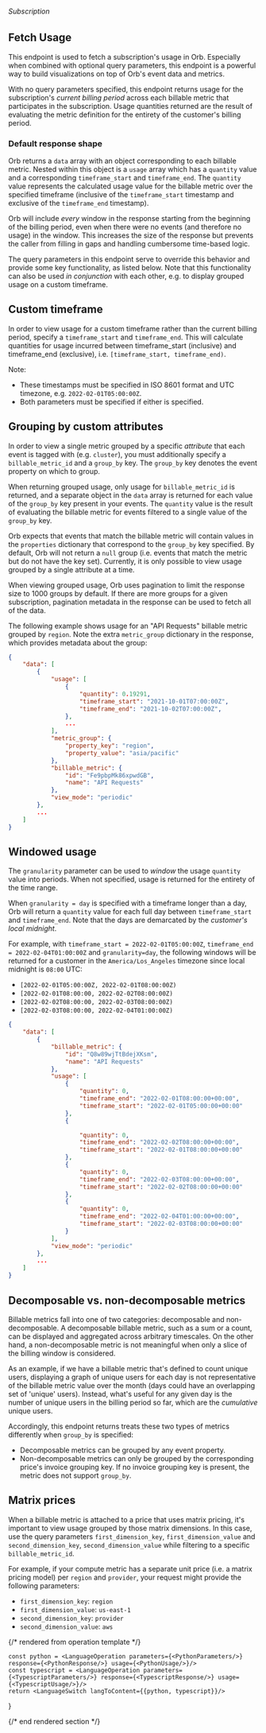 ###### *Subscription*

## Fetch Usage

This endpoint is used to fetch a subscription's usage in Orb. Especially when combined with optional query
parameters, this endpoint is a powerful way to build visualizations on top of Orb's event data and metrics.

With no query parameters specified, this endpoint returns usage for the subscription's _current billing period_
across each billable metric that participates in the subscription. Usage quantities returned are the result of
evaluating the metric definition for the entirety of the customer's billing period.

### Default response shape
Orb returns a `data` array with an object corresponding to each billable metric. Nested within this object is a
`usage` array which has a `quantity` value and a corresponding `timeframe_start` and `timeframe_end`.  The `quantity`
value represents the calculated usage value for the billable metric over the specified timeframe (inclusive of the
`timeframe_start` timestamp and exclusive of the `timeframe_end` timestamp).

Orb will include _every_ window in the response starting from the beginning of the billing period, even when there
were no events (and therefore no usage) in the window. This increases the size of the response but prevents the caller
from filling in gaps and handling cumbersome time-based logic.

The query parameters in this endpoint serve to override this behavior and provide some key functionality, as listed
below. Note that this functionality can also be used _in conjunction_ with each other, e.g. to display grouped usage
on a custom timeframe.

## Custom timeframe
In order to view usage for a custom timeframe rather than the current billing period, specify a `timeframe_start` and
`timeframe_end`. This will calculate quantities for usage incurred between timeframe_start (inclusive) and timeframe_end
(exclusive), i.e. `[timeframe_start, timeframe_end)`.

Note:
- These timestamps must be specified in ISO 8601 format and UTC timezone, e.g. `2022-02-01T05:00:00Z`.
- Both parameters must be specified if either is specified.

## Grouping by custom attributes
In order to view a single metric grouped by a specific _attribute_ that each event is tagged with (e.g. `cluster`), you
must additionally specify a `billable_metric_id` and a `group_by` key. The `group_by` key denotes the event property on
which to group.

When returning grouped usage, only usage for `billable_metric_id` is  returned, and a separate object in the `data` array
is returned for each value of the `group_by` key present in your events. The `quantity` value is the result of evaluating
the billable metric for events filtered to a single value of the `group_by` key.

Orb expects that events that match the billable metric will contain values in the `properties` dictionary that correspond
to the `group_by` key specified. By default, Orb will not return a `null` group (i.e. events that match the metric but
do not have the key set). Currently, it is only possible to view usage grouped by a single attribute at a time.

 When viewing grouped usage, Orb uses pagination to limit the response size to 1000 groups by default. If there are more
 groups for a given subscription, pagination metadata in the response can be used to fetch all of the data.

The following example shows usage for an "API Requests" billable metric grouped by `region`. Note the extra `metric_group`
dictionary in the response, which provides metadata about the group:

```json
{
    "data": [
        {
            "usage": [
                {
                    "quantity": 0.19291,
                    "timeframe_start": "2021-10-01T07:00:00Z",
                    "timeframe_end": "2021-10-02T07:00:00Z",
                },
                ...
            ],
            "metric_group": {
                "property_key": "region",
                "property_value": "asia/pacific"
            },
            "billable_metric": {
                "id": "Fe9pbpMk86xpwdGB",
                "name": "API Requests"
            },
            "view_mode": "periodic"
        },
        ...
    ]
}
```


## Windowed usage
The `granularity` parameter can be used to _window_ the usage `quantity` value into periods. When not specified, usage
is returned for the entirety of the time range.

When `granularity = day` is specified with a timeframe longer than a day, Orb will return a `quantity` value for each
full day between `timeframe_start` and `timeframe_end`. Note that the days are demarcated by the _customer's local midnight_.

For example, with `timeframe_start = 2022-02-01T05:00:00Z`, `timeframe_end = 2022-02-04T01:00:00Z` and `granularity=day`,
the following windows will be returned for a customer in the `America/Los_Angeles` timezone since local midnight is `08:00` UTC:
- `[2022-02-01T05:00:00Z, 2022-02-01T08:00:00Z)`
- `[2022-02-01T08:00:00, 2022-02-02T08:00:00Z)`
- `[2022-02-02T08:00:00, 2022-02-03T08:00:00Z)`
- `[2022-02-03T08:00:00, 2022-02-04T01:00:00Z)`

```json
{
    "data": [
        {
            "billable_metric": {
                "id": "Q8w89wjTtBdejXKsm",
                "name": "API Requests"
            },
            "usage": [
                {
                    "quantity": 0,
                    "timeframe_end": "2022-02-01T08:00:00+00:00",
                    "timeframe_start": "2022-02-01T05:00:00+00:00"
                },
                {

                    "quantity": 0,
                    "timeframe_end": "2022-02-02T08:00:00+00:00",
                    "timeframe_start": "2022-02-01T08:00:00+00:00"
                },
                {
                    "quantity": 0,
                    "timeframe_end": "2022-02-03T08:00:00+00:00",
                    "timeframe_start": "2022-02-02T08:00:00+00:00"
                },
                {
                    "quantity": 0,
                    "timeframe_end": "2022-02-04T01:00:00+00:00",
                    "timeframe_start": "2022-02-03T08:00:00+00:00"
                }
            ],
            "view_mode": "periodic"
        },
        ...
    ]
}
```

## Decomposable vs. non-decomposable metrics
Billable metrics fall into one of two categories: decomposable and non-decomposable. A decomposable billable metric, such as
a sum or a count, can be displayed and aggregated across arbitrary timescales. On the other hand, a non-decomposable metric
is not meaningful when only a slice of the billing window is considered.

As an example, if we have a billable metric that's defined to count unique users, displaying a graph of unique users for each
day is not representative of the billable metric value over the month (days could have an overlapping set of 'unique' users).
Instead, what's useful for any given day is the number of unique users in the billing period so far, which are the
_cumulative_ unique users.

Accordingly, this endpoint returns treats these two types of metrics differently when `group_by` is specified:
- Decomposable metrics can be grouped by any event property.
- Non-decomposable metrics can only be grouped by the corresponding price's invoice grouping key. If no invoice grouping key
is present, the metric does not support `group_by`.

## Matrix prices
When a billable metric is attached to a price that uses matrix pricing, it's important to view usage grouped by those matrix
dimensions. In this case, use the query parameters `first_dimension_key`, `first_dimension_value` and `second_dimension_key`,
`second_dimension_value` while filtering to a specific `billable_metric_id`.

For example, if your compute metric has a separate unit price (i.e. a matrix pricing model) per `region` and `provider`,
your request might provide the following parameters:

- `first_dimension_key`: `region`
- `first_dimension_value`: `us-east-1`
- `second_dimension_key`: `provider`
- `second_dimension_value`: `aws`

{/* rendered from operation template */}


    const python = <LanguageOperation parameters={<PythonParameters/>} response={<PythonResponse/>} usage={<PythonUsage/>}/>
    const typescript = <LanguageOperation parameters={<TypescriptParameters/>} response={<TypescriptResponse/>} usage={<TypescriptUsage/>}/>
    return <LanguageSwitch langToContent={{python, typescript}}/>
}

<Operation />

{/* end rendered section */}
